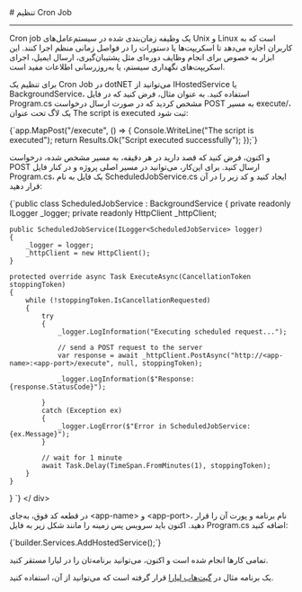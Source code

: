 

<Layout>
<Head>
<title>مستندات تنظیم Cron Job در dotNET - لیارا</title>

<meta property="og:title" content="مستندات خدمات رایانش ابری لیارا" />
<meta property="og:description" content="مستندات نحوه تنظیم Cron Job در پلتفرم dotNET در لیارا"  />
<meta property="og:image" content="https://media.liara.ir/logos/liara-poster.jpg" />
</Head>
# تنظیم Cron Job
<hr className="mb-2" />

Cron job یک وظیفه زمان‌بندی شده در سیستم‌عامل‌های Unix و Linux است که به کاربران اجازه می‌دهد تا اسکریپت‌ها یا دستورات را در فواصل زمانی منظم اجرا کنند. این ابزار به خصوص برای انجام وظایف دوره‌ای مثل پشتیبان‌گیری، ارسال ایمیل، اجرای اسکریپت‌های نگهداری سیستم، یا به‌روزرسانی اطلاعات مفید است.
<div className="h-4" />


 برای تنظیم یک Cron Job در dotNET می‌توانید از <Important>IHostedService</Important> یا <Important>BackgroundService</Important>، استفاده کنید. 
به عنوان مثال، فرض کنید که در فایل <Important>Program.cs</Important> مشخص کردید که در صورت ارسال درخواست <Important>POST</Important> به مسیر <Important>execute/</Important>، یک لاگ تحت عنوان <Important>The script is executed</Important> ثبت شود: 
 
<div className="h-2" />
<div dir="ltr">
<Highlight  className="csharp">
{`app.MapPost("/execute", () =>
{
    Console.WriteLine("The script is executed");
    return Results.Ok("Script executed successfully");
});`}
</Highlight>
</ div>
<div className="h-2" />

و اکنون، فرض کنید که قصد دارید در هر دقیقه، به مسیر 
مشخص شده، درخواست <Important>POST</Important> ارسال کنید.
برای این‌کار، می‌توانید در مسیر اصلی پروژه و در کنار فایل <Important>Program.cs</Important>، یک فایل به نام <Important>ScheduledJobService.cs</Important> ایجاد کنید و کد زیر را در آن قرار دهید:

<div className="h-2" />
<div dir="ltr">
<Highlight  className="csharp">
{`public class ScheduledJobService : BackgroundService
{
    private readonly ILogger<ScheduledJobService> _logger;
    private readonly HttpClient _httpClient;

    public ScheduledJobService(ILogger<ScheduledJobService> logger)
    {
        _logger = logger;
        _httpClient = new HttpClient();
    }

    protected override async Task ExecuteAsync(CancellationToken stoppingToken)
    {
        while (!stoppingToken.IsCancellationRequested)
        {
            try
            {
                _logger.LogInformation("Executing scheduled request...");
                
                // send a POST request to the server
                var response = await _httpClient.PostAsync("http://<app-name>:<app-port>/execute", null, stoppingToken);
                
                _logger.LogInformation($"Response: {response.StatusCode}");

            }
            catch (Exception ex)
            {
                _logger.LogError($"Error in ScheduledJobService: {ex.Message}");
            }

            // wait for 1 minute
            await Task.Delay(TimeSpan.FromMinutes(1), stoppingToken);
        }
    }
}
`}
</Highlight>
</ div>
<div className="h-2" />

در قطعه کد فوق، به‌جای <Important>&lt;app-name&gt;</Important> و <Important>&lt;app-port&gt;</Important>، نام برنامه و پورت آن را قرار دهید.
اکنون باید سرویس پس زمینه را مانند شکل زیر به فایل <Important>Program.cs</Important> اضافه کنید:

<div className="h-2" />
<div dir="ltr">
<Highlight  className="csharp">
{`builder.Services.AddHostedService<ScheduledJobService>();`}
</Highlight>
</ div>
<div className="h-2" />


تمامی کارها انجام شده است و اکنون، می‌توانید 
برنامه‌تان را در لیارا مستقر کنید. 

<div className="h-2" />
<Alert variant="success">
<p>
    یک برنامه مثال در <a href="" className="text-[#2196f3] ">گیت‌هاب لیارا</a> قرار گرفته است که می‌توانید از آن، استفاده کنید.
</p>
</Alert>


</Layout>